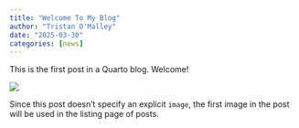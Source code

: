```yaml
---
title: "Welcome To My Blog"
author: "Tristan O'Malley"
date: "2025-03-30"
categories: [news]
---
```


This is the first post in a Quarto blog. Welcome!

![](thumbnail.jpg)

Since this post doesn't specify an explicit `image`, the first image in the post will be used in the listing page of posts.
